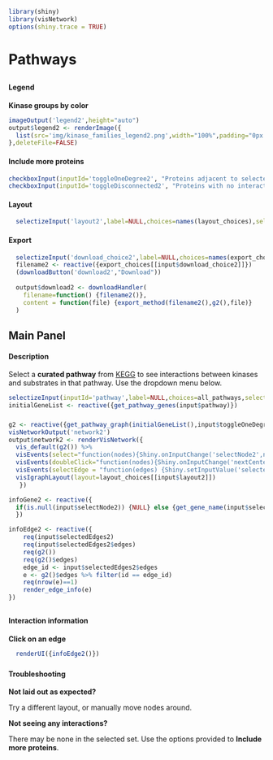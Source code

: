 ```r
library(shiny)
library(visNetwork)
options(shiny.trace = TRUE)
```
# Pathways
##  {.sidebar data-width="200" .opening-page-text}

#### Legend
<p class='options-text'><b>Kinase groups by color</b></p>
```r
imageOutput('legend2',height="auto")
output$legend2 <- renderImage({
  list(src='img/kinase_families_legend2.png',width="100%",padding="0px 0px 5px 0px")
},deleteFile=FALSE)
```

#### Include more proteins
```r
checkboxInput(inputId='toggleOneDegree2', "Proteins adjacent to selected set", value = FALSE)
checkboxInput(inputId='toggleDisconnected2', "Proteins with no interactions", value = FALSE)
```

#### Layout 
```r
  selectizeInput('layout2',label=NULL,choices=names(layout_choices),selected="Default",multiple=FALSE)
```

#### Export
```r
  selectizeInput('download_choice2',label=NULL,choices=names(export_choices))
  filename2 <- reactive({export_choices[[input$download_choice2]]})
  (downloadButton('download2',"Download"))
  
  output$download2 <- downloadHandler(
    filename=function() {filename2()},
    content = function(file) {export_method(filename2(),g2(),file)}
  )
```


## Main Panel {data-width=1000}
#### Description {.opening-page-text}

Select a <b>curated pathway</b>  from [KEGG](https://www.genome.jp/kegg/pathway.html) to see interactions between kinases and substrates in that pathway. Use the dropdown menu below.


```r
selectizeInput(inputId='pathway',label=NULL,choices=all_pathways,selected="MAPK signaling pathway",options=list(maxOptions=300))
initialGeneList <- reactive({get_pathway_genes(input$pathway)})
```

### {}
```r
g2 <- reactive({get_pathway_graph(initialGeneList(),input$toggleOneDegree2,input$toggleDisconnected2)})
visNetworkOutput('network2')
output$network2 <- renderVisNetwork({
  vis_default(g2()) %>%
  visEvents(select="function(nodes){Shiny.onInputChange('selectNode2',nodes.nodes);}") %>%
  visEvents(doubleClick="function(nodes){Shiny.onInputChange('nextCenterNode',nodes.nodes)}") %>%
  visEvents(selectEdge = "function(edges) {Shiny.setInputValue('selectedEdges2', edges);}") %>%
  visIgraphLayout(layout=layout_choices[[input$layout2]])
   })

infoGene2 <- reactive({
  if(is.null(input$selectNode2)) {NULL} else {get_gene_name(input$selectNode2)}
  })

infoEdge2 <- reactive({
    req(input$selectedEdges2)
    req(input$selectedEdges2$edges)
    req(g2())
    req(g2()$edges)
    edge_id <- input$selectedEdges2$edges
    e <- g2()$edges %>% filter(id == edge_id)
    req(nrow(e)==1)
    render_edge_info(e)
})

```

##  {data-width="300" .opening-page-text}
### {}
#### Interaction information
<p class='options-text'> <b> Click on an edge</b> </p>

```r
  renderUI({infoEdge2()})
```
### {}
#### Troubleshooting
<div class="options-text">

<p><b>Not laid out as expected? </b></p>
<p>Try a different layout, or manually move nodes around.</p>
  
<p><b>Not seeing any interactions?</b></p>
<p>There may be none in the selected set. Use the options provided to <b>Include more proteins</b>. </p>
</div>